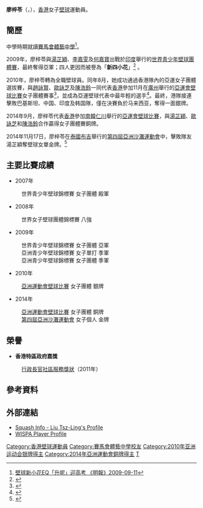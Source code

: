 {{Infobox 壁球選手
| 姓名 = LIU Tsz-Ling
| 外號 = 
| 地區 = {{HKG}}
| 居住地 = {{HKG}}
| 出生日期 = {{birth date and age|1991|9|10}}<ref name="仁川亞運">{{cite web|title=Profile - Liu Tsz Ling|url=https://www.incheon2014ag.org/Sports/Biographies/Athletes_Profile/?ParticCode=5118239&lang=en|publisher=2014年仁川亞運會官方網站}}{{dead link|date=2018年2月 |bot=InternetArchiveBot |fix-attempted=yes }}{{en}}</ref>
| 出生地點 ={{HKG-1959}}
| 逝世日期 = 
| 逝世地點 = 
| 身高 ={{height|m=1.57}}<ref name="仁川亞運"/>
| 體重 ={{weight|kg=54}} <ref name="仁川亞運"/>
| 就讀大學 = 香港教育大學
| 轉打職業 = 
| 退休 =
| 持拍 = 右手
| 教練 = [[趙詠賢|趙詠賢]]
| 裝備 = TECNIFIBRE
| 官方網站 = 
| 比賽資料 = 女子單打 
| 最高世界排名 = 37
| 最高世界排名日期  = 2012年11月
| 現今世界排名 = 41
| 現今世界排名日期  = 2021年11月
| medaltemplates=
{{MedalSport|女子[[壁球|壁球]]}}
{{MedalCountry | {{HKG}} }}
{{MedalCompetition | [[亞洲運動會|亞洲運動會]]}}
{{MedalSilver | [[2010年亞洲運動會|2010年 廣州]] | [[2010年亞洲運動會壁球比賽|女子團體]] }}
{{MedalBronze | [[2014年亞洲運動會|2014年 仁川]] | [[2014年亞洲運動會壁球比賽|女子團體]] }}
{{MedalCompetition | [[亞洲沙灘運動會|亞洲沙灘運動會]]}}
{{MedalGold | [[第四屆亞洲沙灘運動會|2014年 布吉]] | 女子個人 }}
| updated = 2014年11月18日
| show-medals    = yes
}}
'''廖梓苓'''（{{lang|en|'''LIU Tsz Ling'''}}，{{bd|1991年|9月10日|catIdx=L廖}}），[[香港|香港]]女子[[壁球|壁球]]運動員。

==簡歷==
中學時期就讀[[賽馬會體藝中學|賽馬會體藝中學]]<ref>[http://life.mingpao.com/htm/jupas/cfm/Jupas1.cfm?File=multi_news311.htm 壁球新小花EQ「升呢」迎高考 《明報》2009-09-11]</ref>。

2009年，廖梓苓與[[湯芷穎|湯芷穎]]、[[李嘉雯|李嘉雯]]及[[何嘉寶|何嘉寶]]出戰於[[印度|印度]]舉行的[[世界青少年壁球團體賽|世界青少年壁球團體賽]]，最終奪得亞軍；四人更因而被譽為「'''新四小花'''」<ref>{{cite news|title=李嘉雯用8年試打全職壁球|url=http://source.takungpao.com/news/09/08/18/WF-1128341.htm|newspaper=《大公報》|date=2009-08-18}}{{dead link|date=2018年2月 |bot=InternetArchiveBot |fix-attempted=yes }}</ref> 。

2010年，廖梓苓轉為全職壁球員。同年8月，她成功通過香港隊內的亞運女子團體選拔賽，與[[趙詠賢|趙詠賢]]、[[歐詠芝|歐詠芝]]及[[陳浩鈴|陳浩鈴]]一同代表[[2010年亞洲運動會中國香港代表團|香港]]參加11月在[[廣州|廣州]]舉行的[[2010年亞洲運動會|亞運會]][[2010年亞洲運動會壁球比賽|壁球比賽]]女子團體賽事<ref>{{cite news|title=壁球　廖梓苓贏亞運選拔賽|url=http://hk.apple.nextmedia.com/template/apple/art_main.php?iss_id=20100901&sec_id=25391&art_id=14403486|newspaper=《蘋果日報》|date=2010-09-01}}</ref>，並成為亞運壁球代表中最年輕的選手<ref>{{cite news|title=小花「鈴」「苓」許願上位|url=http://paper.wenweipo.com/2011/02/02/SP1102020014.htm|newspaper=《文匯報》|date=2011-02-02|access-date=2011-12-31|archive-url=https://web.archive.org/web/20160304062658/http://paper.wenweipo.com/2011/02/02/SP1102020014.htm|archive-date=2016-03-04|dead-url=yes}}</ref>。最終，港隊接連擊敗巴基斯坦、中国、印度及韩国隊，僅在決賽負於马来西亚，奪得一面銀牌。

2014年9月，廖梓苓代表[[2014年亞洲運動會中國香港代表團|香港]]參加[[南韓|南韓]][[仁川|仁川]]舉行的[[2014年亞洲運動會|亞運會]][[2014年亞洲運動會壁球比賽|壁球比賽]]，與[[湯芷穎|湯芷穎]]、[[歐詠芝|歐詠芝]]和[[陳浩鈴|陳浩鈴]]合作贏得女子團體賽銅牌。

2014年11月17日，廖梓苓在[[泰國|泰國]][[布吉市|布吉]]舉行的[[第四屆亞洲沙灘運動會|第四屆亞洲沙灘運動會]]中，擊敗隊友湯芷穎奪壁球女單金牌。<ref>{{cite news|url=http://orientaldaily.on.cc/cnt/sport/20141118/00286_007.html|date=2014年11月18日|title=亞沙運港擸1金2銀2銅|newspaper=''[[東方日報_(香港)|東方日報 (香港)]]''|accessdate=2015年5月5日|archive-date=2016年3月5日|archive-url=https://web.archive.org/web/20160305075306/http://orientaldaily.on.cc/cnt/sport/20141118/00286_007.html}}</ref>

==主要比賽成績==
*2007年 
:世界青少年壁球錦標賽 女子團體 殿軍
*2008年 
:世界女子壁球團體錦標賽 八強
*2009年 
:世界青少年壁球錦標賽 女子團體 亞軍
:亞洲青少年壁球錦標賽 女子單打 季軍
:亞洲青少年壁球錦標賽 女子團體 季軍
*2010年
:[[2010年亞洲運動會壁球比賽|亞洲運動會壁球比賽]] 女子團體 銀牌
*2014年
:[[2014年亞洲運動會壁球比賽|亞洲運動會壁球比賽]] 女子團體 銅牌
:[[第四屆亞洲沙灘運動會|第四屆亞洲沙灘運動會]] 女子個人 金牌

==榮譽==
*'''香港特區政府嘉獎'''
:[[行政長官社區服務獎狀|行政長官社區服務獎狀]]（2011年）

==參考資料==
{{reflist}}

==外部連結==
*[http://www.squashinfo.com/players/2250-liu-tsz-ling Squash Info - Liu Tsz-Ling's Profile] {{Wayback|url=http://www.squashinfo.com/players/2250-liu-tsz-ling |date=20211205043517 }}{{en}}
*[http://www.horizonsoftware.net/entry/wispa/ranking.php?player=T00779 WISPA Player Profile] {{Wayback|url=http://www.horizonsoftware.net/entry/wispa/ranking.php?player=T00779 |date=20120309234102 }}{{en}}

{{DEFAULTSORT:LIU Tsz-Ling}}
[[Category:香港壁球運動員|Category:香港壁球運動員]]
[[Category:賽馬會體藝中學校友|Category:賽馬會體藝中學校友]]
[[Category:2010年亚洲运动会银牌得主|Category:2010年亚洲运动会银牌得主]]
[[Category:2014年亞洲運動會銅牌得主|Category:2014年亞洲運動會銅牌得主]]
[[Category:廖姓|T]]